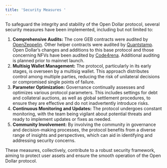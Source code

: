 ```yaml
---
title: 'Security Measures '
---
```


To safeguard the integrity and stability of the Open Dollar protocol, several security measures have been implemented, including but not limited to:

1. **Comprehensive Audits:** The core GEB contracts were audited by [OpenZeppelin](https://github.com/reflexer-labs/geb-audits/tree/master/open-zeppelin/core-contracts). Other helper contracts were audited by [Quantstamp](https://github.com/reflexer-labs/geb-audits/tree/master/quantstamp/helper-contracts). Open Dollar’s changes and additions to this base protocol and those concerning NFVs have been audited by [Code4rena](https://code4rena.com/contests/2023-10-open-dollar). Additional auditing is planned prior to mainnet launch.
2. **Multisig Wallet Management:** The protocol, particularly in its early stages, is overseen by a multisig wallet. This approach distributes control among multiple parties, reducing the risk of unilateral decisions or compromised single points of failure.
3. **Parameter Optimization:** Governance continually assesses and optimizes various protocol parameters. This includes settings for debt and collateral auctions, as well as global settlement procedures, to ensure they are effective and do not inadvertently introduce risks.
4. **Continuous Monitoring and Updates:** The protocol undergoes constant monitoring, with the team being vigilant about potential threats and ready to implement updates or fixes as needed.
5. **Community Involvement:** By involving the community in governance and decision-making processes, the protocol benefits from a diverse range of insights and perspectives, which can aid in identifying and addressing security concerns.

These measures, collectively, contribute to a robust security framework, aiming to protect user assets and ensure the smooth operation of the Open Dollar protocol.
